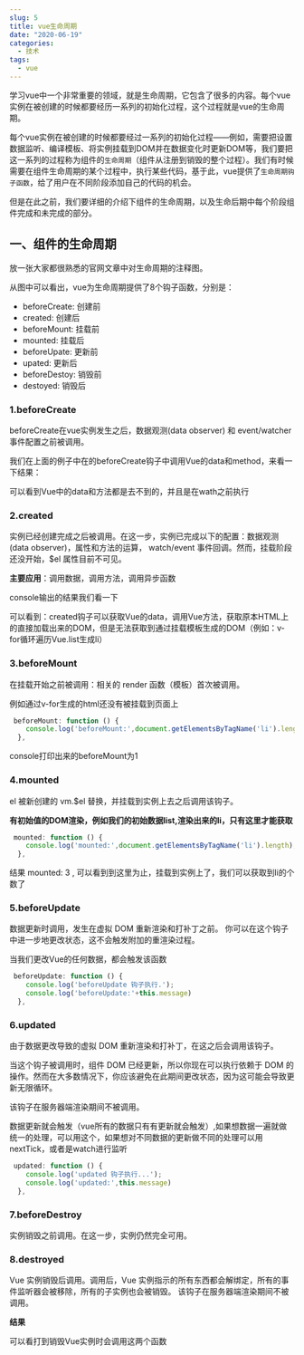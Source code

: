 ```yaml
---
slug: 5
title: vue生命周期
date: "2020-06-19"
categories: 
  - 技术
tags: 
  - vue
---
```





学习vue中一个非常重要的领域，就是生命周期，它包含了很多的内容。每个vue实例在被创建的时候都要经历一系列的初始化过程，这个过程就是vue的生命周期。

每个vue实例在被创建的时候都要经过一系列的初始化过程——例如，需要把设置数据监听、编译模板、将实例挂载到DOM并在数据变化时更新DOM等，我们要把这一系列的过程称为组件的`生命周期`（组件从注册到销毁的整个过程）。我们有时候需要在组件生命周期的某个过程中，执行某些代码，基于此，vue提供了`生命周期钩子函数`，给了用户在不同阶段添加自己的代码的机会。

但是在此之前，我们要详细的介绍下组件的生命周期，以及生命后期中每个阶段组件完成和未完成的部分。

## 一、组件的生命周期

放一张大家都很熟悉的官网文章中对生命周期的注释图。

从图中可以看出，vue为生命周期提供了8个钩子函数，分别是：

* beforeCreate: 创建前
* created: 创建后
* beforeMount: 挂载前
* mounted: 挂载后
* beforeUpate: 更新前
* upated: 更新后
* beforeDestoy: 销毁前
* destoyed: 销毁后

### 1.beforeCreate

beforeCreate在vue实例发生之后，数据观测(data observer) 和 event/watcher 事件配置之前被调用。

我们在上面的例子中在的beforeCreate钩子中调用Vue的data和method，来看一下结果：

可以看到Vue中的data和方法都是去不到的，并且是在wath之前执行

### 2.created

实例已经创建完成之后被调用。在这一步，实例已完成以下的配置：数据观测(data observer)，属性和方法的运算， watch/event 事件回调。然而，挂载阶段还没开始，$el 属性目前不可见。

**主要应用**：调用数据，调用方法，调用异步函数

console输出的结果我们看一下

可以看到：created钩子可以获取Vue的data，调用Vue方法，获取原本HTML上的直接加载出来的DOM，但是无法获取到通过挂载模板生成的DOM（例如：v-for循环遍历Vue.list生成li）

### 3.beforeMount

在挂载开始之前被调用：相关的 render 函数（模板）首次被调用。

例如通过v-for生成的html还没有被挂载到页面上

````js javascript
 beforeMount: function () {
    console.log('beforeMount:',document.getElementsByTagName('li').length);
  },
````

console打印出来的beforeMount为1

### 4.mounted

el 被新创建的 vm.$el 替换，并挂载到实例上去之后调用该钩子。

**有初始值的DOM渲染，例如我们的初始数据list,渲染出来的li，只有这里才能获取**

````js javascript
 mounted: function () {
    console.log('mounted:',document.getElementsByTagName('li').length);
  },
````

结果 mounted: 3 , 可以看到到这里为止，挂载到实例上了，我们可以获取到li的个数了

### 5.beforeUpdate

数据更新时调用，发生在虚拟 DOM 重新渲染和打补丁之前。 你可以在这个钩子中进一步地更改状态，这不会触发附加的重渲染过程。

当我们更改Vue的任何数据，都会触发该函数

````js javascript
 beforeUpdate: function () {
    console.log('beforeUpdate 钩子执行.');
    console.log('beforeUpdate:'+this.message)
  },
````

### 6.updated

由于数据更改导致的虚拟 DOM 重新渲染和打补丁，在这之后会调用该钩子。

当这个钩子被调用时，组件 DOM 已经更新，所以你现在可以执行依赖于 DOM 的操作。然而在大多数情况下，你应该避免在此期间更改状态，因为这可能会导致更新无限循环。

该钩子在服务器端渲染期间不被调用。

数据更新就会触发（vue所有的数据只有有更新就会触发）,如果想数据一遍就做统一的处理，可以用这个，如果想对不同数据的更新做不同的处理可以用nextTick，或者是watch进行监听
````js javascript
 updated: function () {
    console.log('updated 钩子执行...');
    console.log('updated:',this.message)
  },
````

### 7.beforeDestroy

实例销毁之前调用。在这一步，实例仍然完全可用。

### 8.destroyed

Vue 实例销毁后调用。调用后，Vue 实例指示的所有东西都会解绑定，所有的事件监听器会被移除，所有的子实例也会被销毁。 该钩子在服务器端渲染期间不被调用。

**结果**

可以看打到销毁Vue实例时会调用这两个函数

